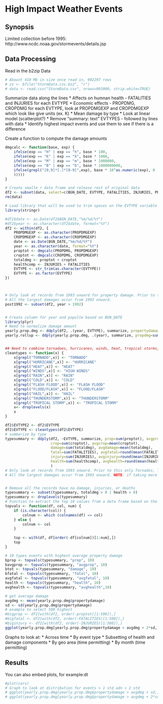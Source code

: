 High Impact Weather Events
========================================================

## Synopsis

Limited collection before 1995: http://www.ncdc.noaa.gov/stormevents/details.jsp

## Data Processing
Read in the b2zip Data
```r
# Abount 410 Mb in size once read in, 902297 rows
# zz <- bfile("StormData.csv.bz2", "r")
# data <- read.csv("StormData.csv", nrows=903000, strip.white=TRUE)
```

Summarize data along the lines
* Affects on humnan health - FATALITIES and INJURIES  for each EVTYPE
* Economic effects - PROPDMG, CROPDMG for each EVTYPE, look at PROPDMGEXP and CROPDMGEXP which look like give units (ex. K)
* Mean damage by type
* Look at linear model (scatterplot?)
* Remove "summary: text" EVTYPES - followed by lines with data
* Identify highest impact events and use them to see if there is a difference

Create a function to compute the damage amounts
```r
dmgcalc <- function(base, exp) {
    ifelse(exp == "H" | exp == "h", base * 100,
    ifelse(exp == "K" | exp == "k", base * 1000,
    ifelse(exp == "M" | exp == "m", base * 1000000,
    ifelse(exp == "B" | exp == "b", base * 1000000000,
    ifelse(grepl("[0,9]*[.]*[0-9]",exp), base * 10^as.numeric(exp), 0
    )))))
}
```

```r
# Create smalle r data frame and release rest of original data
df2 <- subset(data, select=c(BGN_DATE, EVTYPE, FATALITIES, INJURIES, PROPDMG, PROPDMGEXP,CROPDMG,CROPDMGEXP,F,MAG))
rm(data)

# Load library that will be used to trim spaces on the EVTYPE variable
library(stringr)

#df2$date <- as.Date(df2$BGN_DATE,"%m/%d/%Y")
#df2$year <- as.character(df2$date, format="%Y")
df2 <- within(df2, {
    PROPDMGEXP <- as.character(PROPDMGEXP)
    CROPDMGEXP <- as.character(CROPDMGEXP)
    date <- as.Date(BGN_DATE,"%m/%d/%Y")
    year <- as.character(date, format="%Y")
    proptot <- dmgcalc(PROPDMG, PROPDMGEXP)
    croptot <- dmgcalc(CROPDMG, CROPDMGEXP)
    totaldmg <- proptot + croptot
    healthcomp <- INJURIES + FATALITIES
    EVTYPE <- str_trim(as.character(EVTYPE))
    EVTYPE <- as.factor(EVTYPE)
})



# Only look at records from 1993 onward for property damage. Prior to this only Tornados, Thunderstorm, and Hail damage were recorded.
# All the largest damages occur from 1993 onward.
post1992 <- subset(df2, year > 1992)


# Create column for year and populte based on BGN_DATE
library(plyr)
# Need to normalize damage amount
yearly.prop.dmg <- ddply(df2, .(year, EVTYPE), summarize, propertydamage=sum(PROPDMG))
yearly.rollup <- ddply(yearly.prop.dmg, .(year), summarize, propdmg=sum(propertydamage))


## Need to combine tornadoes, hurricanes, winds, heat, tropical storms, cold, rain,
cleantypes <- function(x) {
    x[grepl("TORNADO",x)] <- "TORNADO"
    x[grepl("HURRICANE",x)] <- "HURRICANE"
    x[grepl("HEAT",x)] <- "HEAT"
    x[grepl("WINDS",x)] <- "HIGH WINDS"
    x[grepl("RAIN",x)] <- "RAIN"
    x[grepl("COLD",x)] <- "COLD"
    x[grepl("FLASH FLOOD",x)] <- "FLASH FLOOD"
    x[grepl("FLOOD/FLASH",x)] <- "FLOOD/FLASH"
    x[grepl("HAIL",x)] <- "HAIL"
    x[grepl("THUNDERSTORM",x)] <- "THUNDERSTORM"
    x[grepl("TROPICAL STORM",x)] <- "TROPICAL STORM"
    x<- droplevels(x)
    x
}

df2$EVTYPE2 <- df2$EVTYPE
df2$EVTYPE <- cleantypes(df2$EVTYPE)
# summarize by type
typesummary <- ddply(df2, ~EVTYPE, summarize, prop=sum(proptot), avgprop=mean(proptot), 
                     crop=sum(croptot), avgcrop=mean(croptot),
                     damage=sum(totaldmg), avgdamage=mean(totaldmg),
                     fatal=sum(FATALITIES), avgfatal=round(mean(FATALITIES),0), 
                     injury=sum(INJURIES), avginjury=round(mean(INJURIES),0),
                     health=sum(healthcomp), avghealth=round(mean(healthcomp),0)
                     ) 
# Only look at records from 1993 onward. Prior to this only Tornados, Thunderstorm, and Hail damage were recorded.
# All the largest damages occur from 1993 onward. NOTE: if taking more than top 100 then pre 1993 instances occur.


# Remove all the records have no damage, injuries, or deaths
typesummary <- subset(typesummary, totaldmg > 0 | health > 0)
typesummary <- droplevels(typesummary)
# Function to extract the top 10 values from a data frame based on the passed column
topvals <- function(df, col, num) {
    if (is.character(col)) {
        colnum <- which (colnames(df) == col)
    } else {
        colnum <- col
    }
    
    top <- with(df, df[order(-df[colnum])[1:num],])
    top
}

# 10 types events with highest average property damage
bprop <- topvals(typesummary, "prop", 10)
bavgprop <- topvals(typesummary, "avgprop", 10)
btot <- topvals(typesummary, "damage", 10)
bfatal <- topvals(typesummary, "fatal", 10)
avgfatal <- topvals(typesummary, "avgfatal", 10)
health <- topvals(typesummary, "health", 10)
avghealth <- topvals(typesummary, "avghealth",10)

# get average damage
avgdmg <- mean(yearly.prop.dmg$propertydamage)
sd <- sd(yearly.prop.dmg$propertydamage)
# example to select 500 highest
#bigprop <- df2[with(df2, order(-proptot)[1:500]),]
#bigfatal <- df2[with(df2, order(-FATALITIES)[1:500]),]
#biginjury <- df2[with(df2, order(-INJURIES)[1:500]),]
ggplot(yearly.prop.dmg[yearly.prop.dmg$propertydamage > avgdmg + 2*sd,], aes(x=EVTYPE,y=propertydamage)) + geom_boxplot()
```

Graphs to look at:
* Across time
* By event type
* Subsetting of health and damage components
* By geo area (time permitting)
* By month (time permitting)

## Results

You can also embed plots, for example:dt


```r
#plot(cars)
# Graph to look at distribution for events > 1 std adn > 2 std
# ggplot(yearly.prop.dmg[yearly.prop.dmg$propertydamage > avgdmg + sd,], aes(x=EVTYPE,y=propertydamage)) + geom_boxplot()
# ggplot(yearly.prop.dmg[yearly.prop.dmg$propertydamage > avgdmg + 2*sd,], aes(x=EVTYPE,y=propertydamage)) + geom_boxplot()
```

